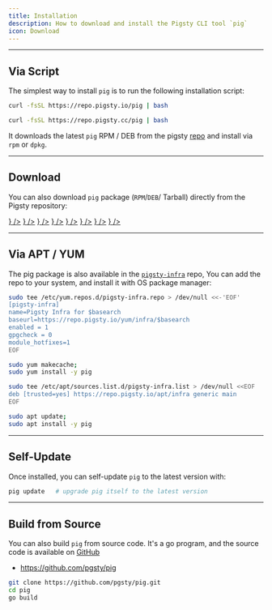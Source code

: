 ```yaml
---
title: Installation
description: How to download and install the Pigsty CLI tool `pig`
icon: Download
---
```




--------

## Via Script

The simplest way to install `pig` is to run the following installation script:

```bash tab="default"
curl -fsSL https://repo.pigsty.io/pig | bash
```
```bash tab="mirror"
curl -fsSL https://repo.pigsty.cc/pig | bash
```

It downloads the latest `pig` RPM / DEB from the pigsty [repo](/repo/) and install via `rpm` or `dpkg`.


--------

## Download

You can also download `pig` package (`RPM`/`DEB`/ Tarball) directly from the Pigsty repository:

<Files>
    <Folder name="https://repo.pigsty.io" defaultOpen>
        <Folder name="pkg" defaultOpen>
            <Folder name="pig" defaultOpen>
                <a href={"https://repo.pigsty.io/pkg/pig/latest"}><File name="latest" icon={<FileTerminal className="text-orange-500" />} /></a>
                <Folder name="v0.4.2" defaultOpen>
                    <a href={"https://repo.pigsty.io/pkg/pig/v0.4.2/pig_0.4.2-1_amd64.deb"}><File name="pig_0.4.2-1_amd64.deb" icon={<Package className="text-sky-600" />} /></a>
                    <a href={"https://repo.pigsty.io/pkg/pig/v0.4.2/pig_0.4.2-1_arm64.deb"}><File name="pig_0.4.2-1_arm64.deb" icon={<Package className="text-sky-600" />} /></a>
                    <a href={"https://repo.pigsty.io/pkg/pig/v0.4.2/pig-0.4.2-1.aarch64.rpm"}><File name="pig-0.4.2-1.aarch64.rpm" icon={<Package className="text-sky-600" />} /></a>
                    <a href={"https://repo.pigsty.io/pkg/pig/v0.4.2/pig-0.4.2-1.x86_64.rpm"}><File name="pig-0.4.2-1.x86_64.rpm" icon={<Package className="text-sky-600" />} /></a>
                    <a href={"https://repo.pigsty.io/pkg/pig/v0.4.2/pig-v0.4.2.linux-amd64.tar.gz"}><File name="pig-v0.4.2.linux-amd64.tar.gz" icon={<Package className="text-sky-600" />} /></a>
                    <a href={"https://repo.pigsty.io/pkg/pig/v0.4.2/pig-v0.4.2.linux-arm64.tar.gz"}><File name="pig-v0.4.2.linux-arm64.tar.gz" icon={<Package className="text-sky-600" />} /></a>
                </Folder>
                <Folder name="v0.4.1" defaultOpen></Folder>
                <Folder name="..." defaultOpen></Folder>
            </Folder>
        </Folder>
        <a href={"https://repo.pigsty.io/pig"}><File name="pig" icon={<FileTerminal className="text-orange-500" />} /></a>
    </Folder>
</Files>



--------

## Via APT / YUM

The pig package is also available in the [`pigsty-infra`](/repo/infra) repo,
You can add the repo to your system, and install it with OS package manager:

```bash tab="yum"
sudo tee /etc/yum.repos.d/pigsty-infra.repo > /dev/null <<-'EOF'
[pigsty-infra]
name=Pigsty Infra for $basearch
baseurl=https://repo.pigsty.io/yum/infra/$basearch
enabled = 1
gpgcheck = 0
module_hotfixes=1
EOF

sudo yum makecache;
sudo yum install -y pig
```

```bash tab="apt"
sudo tee /etc/apt/sources.list.d/pigsty-infra.list > /dev/null <<EOF
deb [trusted=yes] https://repo.pigsty.io/apt/infra generic main
EOF

sudo apt update;
sudo apt install -y pig
```



--------

## Self-Update

Once installed, you can self-update `pig` to the latest version with:

```bash
pig update   # upgrade pig itself to the latest version
```


--------

## Build from Source

You can also build `pig` from source code. It's a go program, and the source code is available on [GitHub](https://github.com/pgsty/pig)

- https://github.com/pgsty/pig

```bash
git clone https://github.com/pgsty/pig.git
cd pig
go build
```

